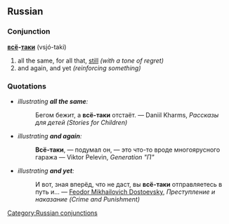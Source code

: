 ==Russian==
[[Category:Russian conjunctions]]
===Conjunction===
'''[[весь|всё]]-[[таки]]''' (vsjó-taki)

#all the same, for all that, [[still]] ''(with a tone of regret)''
#and again, and yet ''(reinforcing something)''

===Quotations===
* ''illustrating '''all the same''':''
*:Бегом бежит, а '''всё-таки''' отстаёт. — Daniil Kharms, ''Рассказы для детей (Stories for Children)''
* ''illustrating '''and again''':''
*:'''Всё-таки''', — подумал он, — это что-то вроде многоярусного гаража — Viktor Pelevin, ''Generation "П"''
* ''illustrating '''and yet''':''
*:И вот, зная вперёд, что не даст, вы '''всё-таки''' отправляетесь в путь и... — [[Feodor Mikhailovich Dostoevsky]], ''Преступление и наказание (Crime and Punishment)''